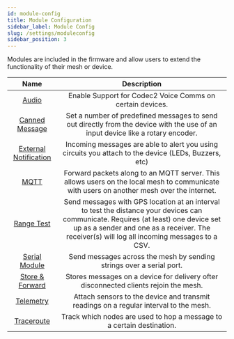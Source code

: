 ```yaml
---
id: module-config
title: Module Configuration
sidebar_label: Module Config
slug: /settings/moduleconfig
sidebar_position: 3
---
```


Modules are included in the firmware and allow users to extend the functionality of their mesh or device.

|                                    Name                                    |                                                                                                             Description                                                                                                             |
| :------------------------------------------------------------------------: | :---------------------------------------------------------------------------------------------------------------------------------------------------------------------------------------------------------------------------------: |
|                 [Audio](/docs/settings/moduleconfig/audio)                 |                                                                                      Enable Support for Codec2 Voice Comms on certain devices.                                                                                      |
|        [Canned Message](/docs/settings/moduleconfig/canned-message)        |                                                   Set a number of predefined messages to send out directly from the device with the use of an input device like a rotary encoder.                                                   |
| [External Notification](/docs/settings/moduleconfig/external-notification) |                                                                Incoming messages are able to alert you using circuits you attach to the device (LEDs, Buzzers, etc)                                                                 |
|                  [MQTT](/docs/settings/moduleconfig/mqtt)                  |                                              Forward packets along to an MQTT server. This allows users on the local mesh to communicate with users on another mesh over the internet.                                              |
|            [Range Test](/docs/settings/moduleconfig/range-test)            | Send messages with GPS location at an interval to test the distance your devices can communicate. Requires (at least) one device set up as a sender and one as a receiver. The receiver(s) will log all incoming messages to a CSV. |
|            [Serial Module](/docs/settings/moduleconfig/serial)             |                                                                                Send messages across the mesh by sending strings over a serial port.                                                                                 |
|  [Store & Forward](/docs/settings/moduleconfig/store-and-forward-module)   |                                                                         Stores messages on a device for delivery ofter disconnected clients rejoin the mesh.                                                                        |
|             [Telemetry](/docs/settings/moduleconfig/telemetry)             |                                                                        Attach sensors to the device and transmit readings on a regular interval to the mesh.                                                                        |
|            [Traceroute](/docs/settings/moduleconfig/traceroute)            |                                                                                Track which nodes are used to hop a message to a certain destination.                                                                                |
